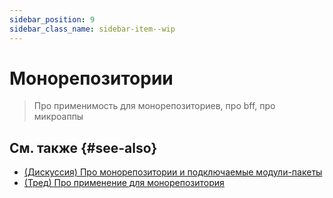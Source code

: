 ```yaml
---
sidebar_position: 9
sidebar_class_name: sidebar-item--wip
---
```



# Монорепозитории

<WIP ticket="221" />

> Про применимость для монорепозиториев, про bff, про микроаппы

## См. также {#see-also}

- [(Дискуссия) Про монорепозитории и подключаемые модули-пакеты](https://github.com/feature-sliced/documentation/discussions/50)
- [(Тред) Про применение для монорепозитория](https://t.me/feature_sliced/2412)

